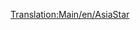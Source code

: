 [[Translation:Main/en/AsiaStar]]{{en/-}}{{hu/Navbox Mozdonyok}}
{{hu/Vonatok|Image=[[File:en/Asiastar.png]]
|Name="AsiaStar"
|Cost=£50,390 ($100,780)
|Speed=265 km/h (165 mph)
|Weight=94 t
|Power=8,000 LE (5.966 kW)
|Annual=£3,514 ($7,028)
|Designed=1992
|Lifespan=25
|Capacity=N/A
|Leírás=Ez a leggyorsabb [[Main/hu/Villamosított vasút|villamosított vasúti]] mozdony a játékban, a vonat mindkét végén elhelyezkedő magasfeszültségű elektromos mozdonypár. 
|Valósság=Ez az [http://hu.wikipedia.org/wiki/Eurostar Eurostar] (British Rail 373 sorozat) (a Csalagútban szolgál) és az újabb [http://hu.wikipedia.org/wiki/TGV TGV]-modellek Transport Tycoon-béli megfelelője.
}}